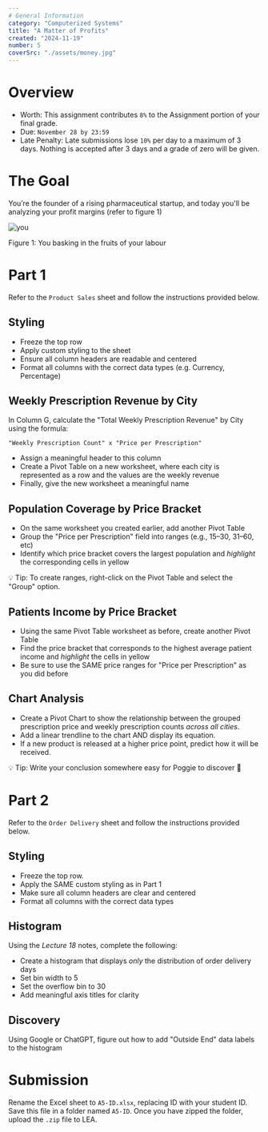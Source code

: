 ```yaml
---
# General Information
category: "Computerized Systems"
title: "A Matter of Profits"
created: "2024-11-19"
number: 5
coverSrc: "./assets/money.jpg"
---
```


# Overview

- Worth: This assignment contributes `8%` to the Assignment portion of your final grade.
- Due: `November 28 by 23:59`
- Late Penalty: Late submissions lose `10%` per day to a maximum of 3 days. Nothing is accepted after 3 days and a grade of zero will be given.

# The Goal

You’re the founder of a rising pharmaceutical startup, and today you'll be analyzing your profit margins (refer to figure 1)

![you](./assets/money.jpg)

Figure 1: You basking in the fruits of your labour

# Part 1

Refer to the `Product Sales` sheet and follow the instructions provided below.

## Styling

- Freeze the top row
- Apply custom styling to the sheet
- Ensure all column headers are readable and centered
- Format all columns with the correct data types (e.g. Currency, Percentage)

## Weekly Prescription Revenue by City

In Column G, calculate the "Total Weekly Prescription Revenue" by City using the formula:

```text
"Weekly Prescription Count" x "Price per Prescription"
```

- Assign a meaningful header to this column
- Create a Pivot Table on a new worksheet, where each city is represented as a row and the values are the weekly revenue
- Finally, give the new worksheet a meaningful name

## Population Coverage by Price Bracket

- On the same worksheet you created earlier, add another Pivot Table
- Group the "Price per Prescription" field into ranges (e.g., $15–$30, $31–$60, etc)
- Identify which price bracket covers the largest population and _highlight_ the corresponding cells in yellow

💡 Tip: To create ranges, right-click on the Pivot Table and select the "Group" option.

## Patients Income by Price Bracket

- Using the same Pivot Table worksheet as before, create another Pivot Table
- Find the price bracket that corresponds to the highest average patient income and _highlight_ the cells in yellow
- Be sure to use the SAME price ranges for "Price per Prescription" as you did before

## Chart Analysis

- Create a Pivot Chart to show the relationship between the grouped prescription price and weekly prescription counts _across all cities_.
- Add a linear trendline to the chart AND display its equation.
- If a new product is released at a higher price point, predict how it will be received.

💡 Tip: Write your conclusion somewhere easy for Poggie to discover 👀

# Part 2

Refer to the `Order Delivery` sheet and follow the instructions provided below.

## Styling

- Freeze the top row.
- Apply the SAME custom styling as in Part 1
- Make sure all column headers are clear and centered
- Format all columns with the correct data types

## Histogram

Using the _Lecture 18_ notes, complete the following:

- Create a histogram that displays _only_ the distribution of order delivery days
- Set bin width to 5
- Set the overflow bin to 30
- Add meaningful axis titles for clarity

## Discovery

Using Google or ChatGPT, figure out how to add "Outside End" data labels to the histogram

# Submission

Rename the Excel sheet to `A5-ID.xlsx`, replacing ID with your student ID. Save this file in a folder named `A5-ID`. Once you have zipped the folder, upload the `.zip` file to LEA.
